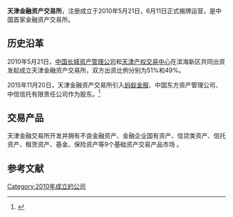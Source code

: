 {{refimprove|time=2016-01-02T10:00:14+00:00}}
{{Infobox Exchange
|name       = 天津金融资产交易所
|nativename = Tianjin Finacal Assets Exchange
|logo       = 
|image      = 
|type       = 金融资产交易所
|city       = 天津市
|country    = 中国
|coor       = 
|foundation =  {{Start date|2010|05|21}}
|owner      = 
|key_people =
|currency   = 
|commodity  = 
|listings   = 
|mcap       = 
|volume     = 
|indexes    =
|homepage   = {{url|http://www.tjfae.com/}}
|footnotes  = 
}}
'''天津金融资产交易所'''，注册成立于2010年5月21日，6月11日正式揭牌运营，是中国首家金融资产交易所。

== 历史沿革 ==
2010年5月21日，[[中国长城资产管理公司|中国长城资产管理公司]]和[[天津产权交易中心|天津产权交易中心]]在滨海新区共同出资发起成立天津金融资产交易所，双方出资比例分别为51%和49%。

2015年11月20日，天津金融资产交易所引入[[蚂蚁金服|蚂蚁金服]]、中国东方资产管理公司、中信信托有限责任公司作为股东。<ref>{{cite news|title=天津金融资产交易所借力蚂蚁金服升级新金融|url=http://money.163.com/15/1121/09/B8UED7MQ00253B0H.html|accessdate=2016-01-02|date=2015-11-21|archive-date=2015-12-08|archive-url=https://web.archive.org/web/20151208073635/http://money.163.com/15/1121/09/B8UED7MQ00253B0H.html|dead-url=no}}</ref>

== 交易产品 ==
天津金融交易所开发并拥有不良金融资产、金融企业国有资产、信贷类资产、信托资产、租赁资产、基金、保险资产等9个基础资产交易产品市场 。

==参考文献==
{{reflist}}
{{天津金融机构}}
[[Category:2010年成立的公司|Category:2010年成立的公司]]